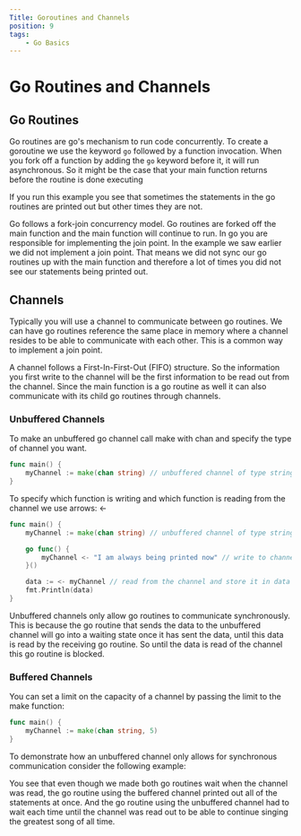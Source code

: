 ```yaml
---
Title: Goroutines and Channels
position: 9
tags:
    - Go Basics
---
```



# Go Routines and Channels

## Go Routines
Go routines are go's mechanism to run code concurrently.
To create a goroutine we use the keyword ```go``` followed by a function invocation.
When you fork off a function by adding the ```go``` keyword before it, it will run asynchronous. So it might be the case that your main function returns before the routine is done executing

<GoPlayground 
    id="3Utx0iDshm8" 
    proportion={16/10}
/>

If you run this example you see that sometimes the statements in the go routines are printed out but other times they are not.

Go follows a fork-join concurrency model. Go routines are forked off the main function and the main function will continue to run.
In go you are responsible for implementing the join point. In the example we saw earlier we did not implement a join point. That means 
we did not sync our go routines up with the main function and therefore a lot of times you did not see our statements being printed out.

## Channels
Typically you will use a channel to communicate between go routines. We can have go routines reference the same place in memory
where a channel resides to be able to communicate with each other. This is a common way to implement a join point. 

A channel follows a First-In-First-Out (FIFO) structure. So the information you first write to the channel will be the first information to be read out from the channel.
Since the main function is a go routine as well it can also communicate with its child go routines through channels. 

### Unbuffered Channels
To make an unbuffered go channel call make with chan and specify the type of channel you want.

```go
func main() {
    myChannel := make(chan string) // unbuffered channel of type string
}
```
To specify which function is writing and which function is reading from the channel we use arrows: <-

```go
func main() {
    myChannel := make(chan string) // unbuffered channel of type string

    go func() {
        myChannel <- "I am always being printed now" // write to channel
    }()

    data := <- myChannel // read from the channel and store it in data variable
    fmt.Println(data)
}
```
Unbuffered channels only allow go routines to communicate synchronously. This is because the go routine that sends the data to the unbuffered channel will 
go into a waiting state once it has sent the data, until this data is read by the receiving go routine. 
So until the data is read of the channel this go routine is blocked. 

### Buffered Channels
You can set a limit on the capacity of a channel by passing the limit to the make function:

```go
func main() {
    myChannel := make(chan string, 5)
}
```

To demonstrate how an unbuffered channel only allows for synchronous communication consider the following example:

<GoPlayground 
    id="0Vm7FZuDWqs" 
    proportion={16/10}
/>

You see that even though we made both go routines wait when the channel was read, the go routine using the buffered channel printed out all of the statements at once.
And the go routine using the unbuffered channel had to wait each time until the channel was read out to be able to continue singing the greatest song of all time.